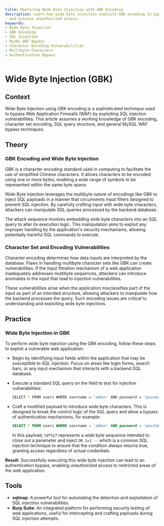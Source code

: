 ```yaml
---
title: Mastering Wide Byte Injection with GBK Encoding
description: Learn how wide byte injection exploits GBK encoding to bypass MySQL WAF
  and achieve unauthorized access.
keywords:
- Wide Byte Injection
- GBK Encoding
- SQL Injection
- MySQL WAF Bypass
- Character Encoding Vulnerabilities
- Multibyte Characters
- Authentication Bypass
---
```


# Wide Byte Injection (GBK)

## Context

Wide Byte Injection using GBK encoding is a sophisticated technique used to bypass Web Application Firewalls (WAF) by exploiting SQL injection vulnerabilities. This article assumes a working knowledge of GBK encoding, character set encoding, SQL query structure, and general MySQL WAF bypass techniques.

## Theory

### GBK Encoding and Wide Byte Injection

GBK is a character encoding standard used in computing to facilitate the use of simplified Chinese characters. It allows characters to be encoded using one or more bytes, enabling a wide range of symbols to be represented within the same byte space.

Wide Byte Injection leverages the multibyte nature of encodings like GBK to inject SQL payloads in a manner that circumvents input filters designed to prevent SQL injection. By carefully crafting input with wide byte characters, attackers can manipulate SQL queries processed by the backend database.

The attack sequence involves embedding wide byte characters into an SQL query to alter its execution logic. This manipulation aims to exploit any improper handling by the application's security mechanisms, allowing potentially harmful SQL commands to execute.

### Character Set and Encoding Vulnerabilities

Character encoding determines how data inputs are interpreted by the database. Flaws in handling multibyte character sets like GBK can create vulnerabilities. If the input filtration mechanism of a web application inadequately addresses multibyte sequences, attackers can introduce anomalies in the input that lead to injection vulnerabilities.

These vulnerabilities arise when the application misclassifies part of the input as part of an intended structure, allowing attackers to manipulate how the backend processes the query. Such encoding issues are critical to understanding and exploiting wide byte injections.

## Practice

### Wide Byte Injection in GBK

To perform wide byte injection using the GBK encoding, follow these steps to exploit a vulnerable web application:

- Begin by identifying input fields within the application that may be susceptible to SQL injection. Focus on areas like login forms, search bars, or any input mechanism that interacts with a backend SQL database.

- Execute a standard SQL query on the field to test for injection vulnerabilities:

  ```bash
  SELECT * FROM users WHERE username = 'admin' AND password = 'password';
  ```

- Craft a modified payload to introduce wide byte characters. This is designed to break the control logic of the SQL query and allow a bypass of authentication mechanisms, for example:

  ```sql
  SELECT * FROM users WHERE username = 'admin' AND password = 'pass%df%27 OR 1=1 -- ';
  ```

  In this payload, `%df%27` represents a wide byte sequence intended to close out a parameter and inject `OR 1=1 --` which is a common SQL injection technique to ensure that the condition always returns true, granting access regardless of actual credentials.

**Result**: Successfully executing this wide byte injection can lead to an authentication bypass, enabling unauthorized access to restricted areas of the web application.

## Tools

- **sqlmap**: A powerful tool for automating the detection and exploitation of SQL injection vulnerabilities.
- **Burp Suite**: An integrated platform for performing security testing of web applications, useful for intercepting and crafting payloads during SQL injection attempts.